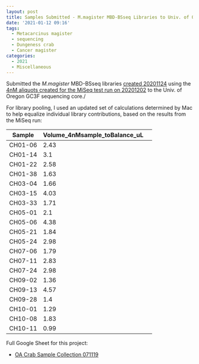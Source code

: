 ```yaml
---
layout: post
title: Samples Submitted - M.magister MBD-BSseq Libraries to Univ. of Oregon GC3F
date: '2021-01-12 09:16'
tags:
  - Metacarcinus magister
  - sequencing
  - Dungeness crab
  - Cancer magister
categories:
  - 2021
  - Miscellaneous
---
```

Submitted the _M.magister_ MBD-BSseq libraries [created 20201124](https://robertslab.github.io/sams-notebook/posts/2020/2020-11-24-MBD-BSseq-Library-Prep-M.magister-MBD-selected-DNA-Using-Pico-Methyl-Seq-Kit.html) using the [4nM aliquots created for the MiSeq test run on 20201202](https://robertslab.github.io/sams-notebook/2020/12/02/Sample-Submission-M.magister-MBD-BSseq-Libraries-for-MiSeq-at-NOAA.html) to the Univ. of Oregon GC3F sequencing core./

For library pooling, I used an updated set of calculations determined by Mac to help equalize individual library contributions, based on the results from the MiSeq run:


| Sample  | Volume_4nMsample_toBalance_uL |   |
|---------|-------------------------------|---|
| CH01-06 | 2.43                          |   |
| CH01-14 | 3.1                           |   |
| CH01-22 | 2.58                          |   |
| CH01-38 | 1.63                          |   |
| CH03-04 | 1.66                          |   |
| CH03-15 | 4.03                          |   |
| CH03-33 | 1.71                          |   |
| CH05-01 | 2.1                           |   |
| CH05-06 | 4.38                          |   |
| CH05-21 | 1.84                          |   |
| CH05-24 | 2.98                          |   |
| CH07-06 | 1.79                          |   |
| CH07-11 | 2.83                          |   |
| CH07-24 | 2.98                          |   |
| CH09-02 | 1.36                          |   |
| CH09-13 | 4.57                          |   |
| CH09-28 | 1.4                           |   |
| CH10-01 | 1.29                          |   |
| CH10-08 | 1.83                          |   |
| CH10-11 | 0.99                          |   |


Full Google Sheet for this project:

- [OA Crab Sample Collection 071119](https://docs.google.com/spreadsheets/d/1ym0XnYVts98tIUCn0kIaU6VuvqxzV7LoSx9RHwLdiIs/edit?usp=sharing)
